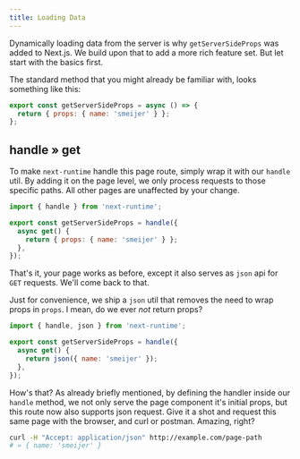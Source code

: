 ```yaml
---
title: Loading Data
---
```


Dynamically loading data from the server is why `getServerSideProps` was added
to Next.js. We build upon that to add a more rich feature set. But let start
with the basics first.

The standard method that you might already be familiar with, looks something
like this:

```js
export const getServerSideProps = async () => {
  return { props: { name: 'smeijer' } };
};
```

## handle » get

To make `next-runtime` handle this page route, simply wrap it with our `handle`
util. By adding it on the page level, we only process requests to those specific
paths. All other pages are unaffected by your change.

```js
import { handle } from 'next-runtime';

export const getServerSideProps = handle({
  async get() {
    return { props: { name: 'smeijer' } };
  },
});
```

That's it, your page works as before, except it also serves as `json` api for
`GET` requests. We'll come back to that.

Just for convenience, we ship a `json` util that removes the need to wrap props
in `props`. I mean, do we ever _not_ return props?

```js
import { handle, json } from 'next-runtime';

export const getServerSideProps = handle({
  async get() {
    return json({ name: 'smeijer' });
  },
});
```

How's that? As already briefly mentioned, by defining the handler inside our
`handle` method, we not only serve the page component it's initial props, but
this route now also supports json request. Give it a shot and request this same
page with the browser, and curl or postman. Amazing, right?

```bash
curl -H "Accept: application/json" http://example.com/page-path
# » { name: 'smeijer' }
```
